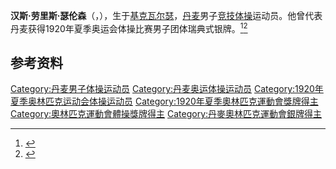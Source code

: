 {{NoteTA|G1=Sports}}
'''汉斯·劳里斯·瑟伦森'''（{{lang-da|Hans Laurids Sørensen}}，{{bd|1901年|8月13日|1974年|11月14日}}），生于[[基克瓦尔瑟|基克瓦尔瑟]]，[[丹麦|丹麦]]男子[[竞技体操|竞技体操]]运动员。他曾代表丹麦获得1920年夏季奥运会体操比赛男子团体瑞典式银牌。<ref>{{Cite web|title=Hans Laurids SORENSEN|url=https://www.olympic.org/hans-laurids-sorensen|accessdate=2021-03-29|work=International Olympic Committee|archive-date=2017-11-16|archive-url=https://web.archive.org/web/20171116024835/https://www.olympic.org/Hans-Laurids-Sorensen|dead-url=no}}</ref><ref>{{cite web|url=https://www.olympedia.org/athletes/29712|title=Hans Laurids Sørensen|work=Olympedia|accessdate=2021-03-30|archive-date=2020-06-06|archive-url=https://web.archive.org/web/20200606161039/https://www.olympedia.org/athletes/29712|dead-url=no}}</ref>

== 参考资料 ==
{{reflist}}

{{Authority control}}
{{DEFAULTSORT:Sørensen, Hans Laurids}}
[[Category:丹麦男子体操运动员|Category:丹麦男子体操运动员]]
[[Category:丹麦奥运体操运动员|Category:丹麦奥运体操运动员]]
[[Category:1920年夏季奥林匹克运动会体操运动员|Category:1920年夏季奥林匹克运动会体操运动员]]
[[Category:1920年夏季奧林匹克運動會獎牌得主|Category:1920年夏季奧林匹克運動會獎牌得主]]
[[Category:奧林匹克運動會體操獎牌得主|Category:奧林匹克運動會體操獎牌得主]]
[[Category:丹麥奧林匹克運動會銀牌得主|Category:丹麥奧林匹克運動會銀牌得主]]